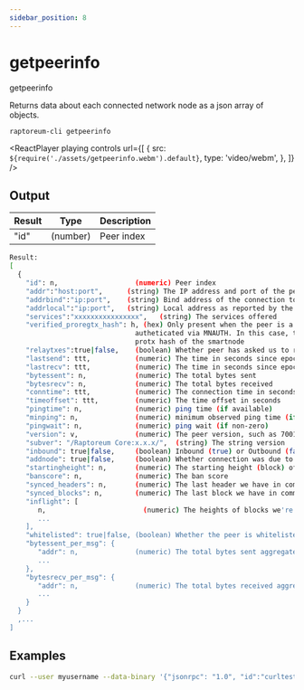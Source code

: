 ```yaml
---
sidebar_position: 8
---
```



# getpeerinfo

getpeerinfo

Returns data about each connected network node as a json array of objects.

`raptoreum-cli getpeerinfo`

<ReactPlayer
  playing
  controls
  url={[
    {
      src: `${require('./assets/getpeerinfo.webm').default}`,
      type: 'video/webm',
    },
  ]}
/>

## Output

| Result | Type     | Description |
| ------ | -------- | ----------- |
| "id"   | (number) | Peer index  |

```bash
Result:
[
  {
    "id": n,                   (numeric) Peer index
    "addr":"host:port",      (string) The IP address and port of the peer
    "addrbind":"ip:port",    (string) Bind address of the connection to the peer
    "addrlocal":"ip:port",   (string) Local address as reported by the peer
    "services":"xxxxxxxxxxxxxxxx",   (string) The services offered
    "verified_proregtx_hash": h, (hex) Only present when the peer is a smartnode and succesfully
                               autheticated via MNAUTH. In this case, this field contains the
                               protx hash of the smartnode
    "relaytxes":true|false,    (boolean) Whether peer has asked us to relay transactions to it
    "lastsend": ttt,           (numeric) The time in seconds since epoch (Jan 1 1970 GMT) of the last send
    "lastrecv": ttt,           (numeric) The time in seconds since epoch (Jan 1 1970 GMT) of the last receive
    "bytessent": n,            (numeric) The total bytes sent
    "bytesrecv": n,            (numeric) The total bytes received
    "conntime": ttt,           (numeric) The connection time in seconds since epoch (Jan 1 1970 GMT)
    "timeoffset": ttt,         (numeric) The time offset in seconds
    "pingtime": n,             (numeric) ping time (if available)
    "minping": n,              (numeric) minimum observed ping time (if any at all)
    "pingwait": n,             (numeric) ping wait (if non-zero)
    "version": v,              (numeric) The peer version, such as 7001
    "subver": "/Raptoreum Core:x.x.x/",  (string) The string version
    "inbound": true|false,     (boolean) Inbound (true) or Outbound (false)
    "addnode": true|false,     (boolean) Whether connection was due to addnode/-connect or if it was an automatic/inbound connection
    "startingheight": n,       (numeric) The starting height (block) of the peer
    "banscore": n,             (numeric) The ban score
    "synced_headers": n,       (numeric) The last header we have in common with this peer
    "synced_blocks": n,        (numeric) The last block we have in common with this peer
    "inflight": [
       n,                        (numeric) The heights of blocks we're currently asking from this peer
       ...
    ],
    "whitelisted": true|false, (boolean) Whether the peer is whitelisted
    "bytessent_per_msg": {
       "addr": n,              (numeric) The total bytes sent aggregated by message type
       ...
    },
    "bytesrecv_per_msg": {
       "addr": n,              (numeric) The total bytes received aggregated by message type
       ...
    }
  }
  ,...
]
```

## Examples

```bash
curl --user myusername --data-binary '{"jsonrpc": "1.0", "id":"curltest", "method": "getpeerinfo", "params": [] }' -H 'content-type: text/plain;' http://127.0.0.1:9998/
```
